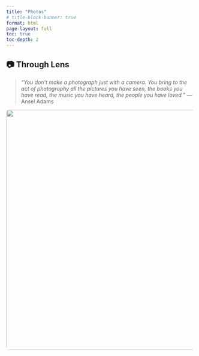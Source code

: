 ```yaml
---
title: "Photos"
# title-block-banner: true
format: html
page-layout: full
toc: true
toc-depth: 2
---
```


## 📷 Through Lens

> *“You don't make a photograph just with a camera. You bring to the act of photography all the pictures you have seen, the books you have read, the music you have heard, the people you have loved.*” ― Ansel Adams


::: {style="text-align: center; max-width: 100%;"}
<a data-flickr-embed="true" data-header="true" data-footer="true" href="https://www.flickr.com/photos/199852956@N06" title=""> <img src="https://live.staticflickr.com/65535/54456924671_3264ddf2b8_z.jpg" width="640" height="480" style="max-width: 100%; height: auto; border-radius: 8px;"/> </a>

```{=html}
<script async src="//embedr.flickr.com/assets/client-code.js" charset="utf-8"></script>
```
:::
